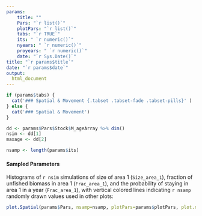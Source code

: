 ```yaml
---
params: 
    title: ""
    Pars: "`r list()`"
    plotPars: "`r list()`"
    tabs: "`r TRUE`"
    its: " `r numeric()`"
    nyears: " `r numeric()`"
    proyears: " `r numeric()`"
    date: "`r Sys.Date()`"
title: "`r params$title`"
date: "`r params$date`"
output:
  html_document
---
```



```r
if (params$tabs) {
  cat('### Spatial & Movement {.tabset .tabset-fade .tabset-pills}' )
} else {
  cat('### Spatial & Movement')
}

dd <- params$Pars$Stock$M_ageArray %>% dim()
nsim <- dd[1]
maxage <- dd[2]

nsamp <- length(params$its)


```

#### Sampled Parameters 
Histograms of `r nsim` simulations of size of area 1 (`Size_area_1`), fraction of unfished biomass in area 1 (`Frac_area_1`), and the probability of staying in area 1 in a year (`Frac_area_1`), with vertical colored lines indicating `r nsamp` randomly drawn values used in other plots:

```r
plot.Spatial(params$Pars, nsamp=nsamp, plotPars=params$plotPars, plot.num=1)
```

